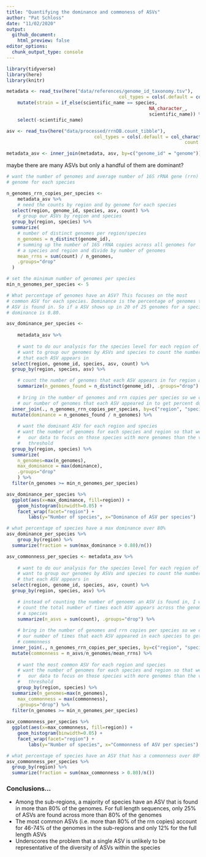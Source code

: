 ```yaml
---
title: "Quantifying the dominance and commoness of ASVs"
author: "Pat Schloss"
date: "11/02/2020"
output:
  github_document:
    html_preview: false
editor_options: 
  chunk_output_type: console
---
```


```r
library(tidyverse)
library(here)
library(knitr)

metadata <- read_tsv(here("data/references/genome_id_taxonomy.tsv"),
										 col_types = cols(.default = col_character())) %>%
	mutate(strain = if_else(scientific_name == species,
													NA_character_,
													scientific_name)) %>%
	select(-scientific_name)

asv <- read_tsv(here("data/processed/rrnDB.count_tibble"),
								col_types = cols(.default = col_character(),
																 count = col_integer()))

metadata_asv <- inner_join(metadata, asv, by=c("genome_id" = "genome"))
```

maybe there are many ASVs but only a handful of them are dominant?

```r

# want the number of genomes and average number of 16S rRNA gene (rrn) copies per
# genome for each species

n_genomes_rrn_copies_per_species <- 
	metadata_asv %>%
	# need the counts by region and by genome for each species
  select(region, genome_id, species, asv, count) %>%
	# group our ASVs by region and species
  group_by(region, species) %>%
  summarize(
  	# number of distinct genomes per region/species
  	n_genomes = n_distinct(genome_id), 
  	# summing up the number of 16S rRNA copies across all genomes for
  	# a species and region and divide by number of genomes
  	mean_rrns = sum(count) / n_genomes,
  	.groups="drop"
  )

# set the minimum number of genomes per species
min_n_genomes_per_species <- 5 

# What percentage of genomes have an ASV? This focuses on the most
# common ASV for each species. Dominance is the percentage of genomes that an
# ASV is found in. So if a ASV shows up in 20 of 25 genomes for a species, it
# dominance is 0.80.

asv_dominance_per_species <- 
	
	metadata_asv %>%
	
	# want to do our analysis for the species level for each region of 16S will
	# want to group our genomes by ASVs and species to count the number of genomes
	# that each ASV appears in
  select(region, genome_id, species, asv, count) %>%
  group_by(region, species, asv) %>%

	# count the number of genomes that each ASV appears in for region and species
	summarize(n_genomes_found = n_distinct(genome_id), .groups="drop") %>%
	
	# bring in the number of genomes and rrn copies per species so we can scale
	# our number of genomes that each ASV appeared in to get percent dominance
  inner_join(., n_genomes_rrn_copies_per_species, by=c("region", "species")) %>%
  mutate(dominance = n_genomes_found / n_genomes) %>%
	
	# want the dominant ASV for each region and species
	# want the number of genomes for each species and region so that we can filter
	#   our data to focus on those species with more genomes than the value of
	#   threshold
  group_by(region, species) %>%
  summarize(
  	n_genomes=max(n_genomes),
  	max_dominance = max(dominance),
  	.groups="drop"
  	) %>%
  filter(n_genomes >= min_n_genomes_per_species)

asv_dominance_per_species %>%
  ggplot(aes(x=max_dominance, fill=region)) +
    geom_histogram(binwidth=0.05) +
    facet_wrap(facet="region") +
		labs(y="Number of species", x="Dominance of ASV per species")

# what percentage of species have a max dominance over 80%
asv_dominance_per_species %>%
	group_by(region) %>%
  summarize(fraction = sum(max_dominance > 0.80)/n())
```

```r
asv_commonness_per_species <- metadata_asv %>%
	
	# want to do our analysis for the species level for each region of 16S will
	# want to group our genomes by ASVs and species to count the number of genomes
	# that each ASV appears in
  select(region, genome_id, species, asv, count) %>%
  group_by(region, species, asv) %>%

	# instead of counting the number of genoems an ASV is found in, I want to
	# count the total number of times each ASV appears across the genomes within
	# a species
	summarize(n_asvs = sum(count), .groups="drop") %>%
	
	# bring in the number of genomes and rrn copies per species so we can scale
	# our number of times that each ASV appeared in each species to get percent
	# commonness
  inner_join(., n_genomes_rrn_copies_per_species, by=c("region", "species")) %>%
  mutate(commonness = n_asvs/n_genomes/mean_rrns) %>%
	
	# want the most common ASV for each region and species
	# want the number of genomes for each species and region so that we can filter
	#   our data to focus on those species with more genomes than the value of
	#   threshold
	group_by(region, species) %>%
  summarize(n_genomes=max(n_genomes),
    max_commonness = max(commonness),
    .groups="drop") %>%
  filter(n_genomes >= min_n_genomes_per_species)
  
asv_commonness_per_species %>%
  ggplot(aes(x=max_commonness, fill=region)) +
    geom_histogram(binwidth=0.05) +
    facet_wrap(facet="region") + 
		labs(y="Number of species", x="Commonness of ASV per species")

# what percentage of species have an ASV that has a commonness over 80%
asv_commonness_per_species %>%
  group_by(region) %>%
  summarize(fraction = sum(max_commonness > 0.80)/n())
```

### Conclusions...
* Among the sub-regions, a majority of species have an ASV that is found in
  more than 80% of the genomes. For full length sequences, only 25% of ASVs
  are found across more than 80% of the genomes
* The most common ASVs (i.e. more than 80% of the rrn copies) account for
  46-74% of the genomes in the sub-regions and only 12% for the full length
  ASVs
* Underscores the problem that a single ASV is unlikely to be representative
  of the diversity of ASVs within the species
